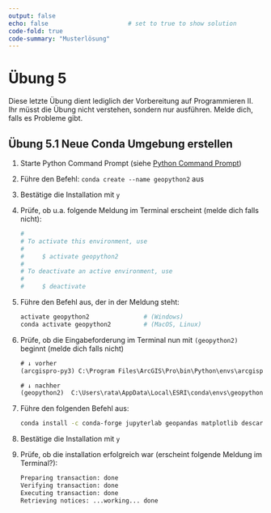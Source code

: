 ```yaml
---
output: false
echo: false                      # set to true to show solution
code-fold: true
code-summary: "Musterlösung"    
---
```


# Übung 5

Diese letzte Übung dient lediglich der Vorbereitung auf Programmieren II. Ihr müsst die Übung nicht verstehen, sondern nur ausführen. Melde dich, falls es Probleme gibt.

## Übung 5.1 Neue Conda Umgebung erstellen

1. Starte Python Command Prompt (siehe [Python Command Prompt](#sec-terminal-windows))
2. Führe den Befehl: `conda create --name geopython2` aus
3. Bestätige die Installation mit `y`
4. Prüfe, ob u.a. folgende Meldung im Terminal erscheint (melde dich falls nicht):

    ```sh
    #
    # To activate this environment, use
    #
    #     $ activate geopython2
    #
    # To deactivate an active environment, use
    #
    #     $ deactivate
    ```

5. Führe den Befehl aus, der in der Meldung steht:

    ```bash
    activate geopython2               # (Windows) 
    conda activate geopython2         # (MacOS, Linux)
    ```

6. Prüfe, ob die Eingabeforderung im Terminal nun mit `(geopython2)` beginnt (melde dich falls nicht)

    ```default
    # ↓ vorher
    (arcgispro-py3) C:\Program Files\ArcGIS\Pro\bin\Python\envs\arcgispro-py3>

    # ↓ nachher
    (geopython2)  C:\Users\rata\AppData\Local\ESRI\conda\envs\geopython>
    ```

7. Führe den folgenden Befehl aus:

    ```bash 
    conda install -c conda-forge jupyterlab geopandas matplotlib descartes
    ```

8. Bestätige die Installation mit `y`
9. Prüfe, ob die installation erfolgreich war (erscheint folgende Meldung im Terminal?):

    ```default
    Preparing transaction: done
    Verifying transaction: done
    Executing transaction: done
    Retrieving notices: ...working... done
    ```

<!--
## Übung 5.2 JupyterLab Desktop installieren {#sec-jupyterlab-desktop}

Die Tatsache, dass JupyterLab via dem *Command Prompt* gestartet wird und im Browser läuft, ist ungewohnt und auch etwas umständlich. Um nur schon eines der soeben erstellten Jupyter Notebooks (\*.ipynb File) zu *betrachten* muss (1) der Terminal geöffnet, (2) in den richtigen Ordner navigiert (3) die richtige Conda Umgebung aktiviert und (4) JupyterLab gestartet werden.

Deshalb empfehlen wir die Installation von JupyterLab Desktop, welches JupyterLab als Desktop Applikation zur Verfügung stellt. JupyterLab Desktop kann man gemäss folgender Anleitung installieren: <https://github.com/jupyterlab/jupyterlab-desktop#installation>.

-->